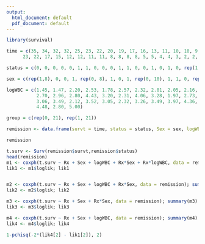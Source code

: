 ```yaml
---
output:
  html_document: default
  pdf_document: default
---
```

```r
library(survival)

time = c(35, 34, 32, 32, 25, 23, 22, 20, 19, 17, 16, 13, 11, 10, 10, 9, 7, 6, 6, 6, 6,
      23, 22, 17, 15, 12, 12, 11, 11, 8, 8, 8, 8, 5, 5, 4, 4, 3, 2, 2, 1, 1)

status = c(0, 0, 0, 0, 0, 1, 1, 0, 0, 0, 1, 1, 0, 0, 1, 0, 1, 0, rep(1, 24))

sex = c(rep(1,8), 0, 0, 1, rep(0, 8), 1, 0, 1, rep(0, 10), 1, 1, 0, rep(1, 7))

logWBC = c(1.45, 1.47, 2.20, 2.53, 1.78, 2.57, 2.32, 2.01, 2.05, 2.16, 3.60, 2.88, 2.60,
           2.70, 2.96, 2.80, 4.43, 3.20, 2.31, 4.06, 3.28, 1.97, 2.73, 2.95, 2.30, 1.50,
           3.06, 3.49, 2.12, 3.52, 3.05, 2.32, 3.26, 3.49, 3.97, 4.36, 2.42, 4.01, 4.91,
           4.48, 2.80, 5.00)

group = c(rep(0, 21), rep(1, 21))

remission <- data.frame(survt = time, status = status, Sex = sex, logWBC = logWBC, Rx = group)

remission

t.surv <- Surv(remission$survt,remission$status)
head(remission)
m1 <- coxph(t.surv ~ Rx + Sex + logWBC + Rx*Sex + Rx*logWBC, data = remission); summary(m1)
lik1 <- m1$loglik; lik1


m2 <- coxph(t.surv ~ Rx + Sex + logWBC + Rx*Sex, data = remission); summary(m2)
lik2 <- m2$loglik; lik2

m3 <- coxph(t.surv ~ Rx + Sex + Rx*Sex, data = remission); summary(m3)
lik3 <- m3$loglik; lik3

m4 <- coxph(t.surv ~ Rx + Sex + logWBC, data = remission); summary(m4)
lik4 <- m4$loglik; lik4

1-pchisq(-2*(lik4[2] - lik1[2]), 2)
```

